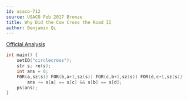 ```yaml
---
id: usaco-712
source: USACO Feb 2017 Bronze
title: Why Did the Cow Cross the Road II
author: Benjamin Qi
---
```


[Official Analysis](http://www.usaco.org/current/data/sol_circlecross_bronze_feb17.html)

```cpp
int main() {
	setIO("circlecross");
	str s; re(s);
	int ans = 0;
	F0R(a,sz(s)) FOR(b,a+1,sz(s)) FOR(c,b+1,sz(s)) FOR(d,c+1,sz(s))
		ans += s[a] == s[c] && s[b] == s[d];
	ps(ans);
}
```